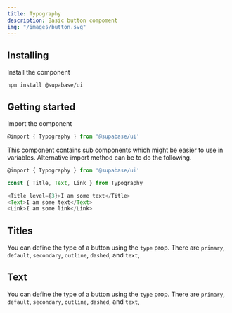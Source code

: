 ```yaml
---
title: Typography
description: Basic button compoment
img: "/images/button.svg"
---
```


## Installing

Install the component

```cli
npm install @supabase/ui
```

## Getting started

Import the component

```js
@import { Typography } from '@supabase/ui'
```

This component contains sub components which might be easier to use in variables.
Alternative import method can be to do the following.

```js
@import { Typography } from '@supabase/ui'

const { Title, Text, Link } from Typography

<Title level={3}>I am some text</Title>
<Text>I am some text</Text>
<Link>I am some link</Link>
```

## Titles

You can define the type of a button using the `type` prop. There are `primary`, `default`, `secondary`, `outline`, `dashed`, and `text`,

<CodeSample sample="TypographyTitles" v="0" />

## Text

You can define the type of a button using the `type` prop. There are `primary`, `default`, `secondary`, `outline`, `dashed`, and `text`,

<CodeSample sample="TypographyText" v="0" />
